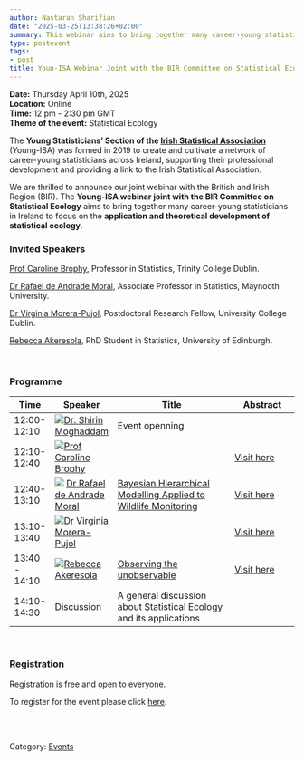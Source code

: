 ---
author: Nastaran Sharifian
date: "2025-03-25T13:38:26+02:00"
summary: This webinar aims to bring together many career-young statisticians in Ireland to focus on the application of statistical ecology.
type: postevent
tags:
- post
title: Youn-ISA Webinar Joint with the BIR Committee on Statistical Ecology
---

**Date:** Thursday April 10th, 2025 <br>
**Location:** Online <br>
**Time:** 12 pm - 2:30 pm GMT <br>
**Theme of the event:** Statistical Ecology <br>

The **Young Statisticians' Section of the <a href="https://istat.ie/" target="_blank">Irish Statistical Association**</a> (Young-ISA) was formed in 2019 to create and cultivate a network of career-young statisticians across Ireland, supporting their professional development and providing a link to the Irish Statistical Association.</p>

We are thrilled to announce our joint webinar with the British and Irish Region (BIR). The **Young-ISA webinar joint with the BIR Committee on Statistical Ecology** aims to bring together many career-young statisticians in Ireland to focus on the **application and theoretical development of statistical ecology**.


### Invited Speakers

[Prof Caroline Brophy](https://www.scss.tcd.ie/caroline.brophy/), Professor in Statistics, Trinity College Dublin.

[Dr Rafael de Andrade Moral](https://rafamoral.github.io), Associate Professor in Statistics, Maynooth University.

[Dr Virginia Morera-Pujol ](https://sites.google.com/view/virginiamorera-pujol/home?authuser=0), Postdoctoral Research Fellow, University College Dublin.  

[Rebecca Akeresola](https://www.bioss.ac.uk/people/rakeresola), PhD Student in Statistics, University of Edinburgh.  

<br>

### Programme

  
| Time          | Speaker | Title   | Abstract |
| ------------- | ------------------------------------------------------------------------------------ | ------------------------------------------------------------------------------------------------------------------------------------------------------------------------------------- | ------------------------------------------------------------------------------------------------- |
| 12:00- 12:10   | [<img src="/committee/pic_shirin_mog.png">](https://www.ul.ie/research/dr-shirin-moghaddam)[Dr. Shirin Moghaddam](https://www.ul.ie/research/dr-shirin-moghaddam) | Event openning| | 
| 12:10- 12:40   | [<img src="/webinars/posts/image/pic_Caroline_Brophy.png">](https://people.ucd.ie/claire.gormley)[Prof Caroline Brophy](https://www.scss.tcd.ie/caroline.brophy/) | []()| [Visit here]()|
| 12:40-13:10   | [<img src="/webinars/posts/image/pic_Rafael.png">](https://rafamoral.github.io) [Dr Rafael de Andrade Moral](https://rafamoral.github.io) | [Bayesian Hierarchical Modelling Applied to Wildlife Monitoring]()  | [Visit here]()    | 
| 13:10-13:40   | [<img src="/webinars/posts/image/pic_Virginia.png">](https://sites.google.com/view/virginiamorera-pujol/home?authuser=0)[Dr Virginia Morera-Pujol ](https://sites.google.com/view/virginiamorera-pujol/home?authuser=0)                         | []()                              | [Visit here]()     |
| 13:40 - 14:10 | [<img src="/webinars/posts/image/pic_Rebecca_Akeresola.png">](https://www.bioss.ac.uk/people/rakeresola)[Rebecca Akeresola](https://www.bioss.ac.uk/people/rakeresola)                                | [Observing the unobservable]() | [Visit here]() |
| 14:10-14:30   | Discussion                                                                           | A general discussion about Statistical Ecology and its applications                                                                                                                   |                                                                                                   |


<br>

### Registration
Registration is free and open to everyone.

To register for the event please click [here](https://forms.office.com/Pages/ResponsePage.aspx?id=zPVUFDW7hUa72YYh_YBVyVf5diHPK9hKlZHeXh9uPr5UQU9ZTDJRRlFVTEFVQlFPQ0ZBM0hIM0dQQy4u).


<br>
<br>

Category: [<u>Events</u>](/events/)